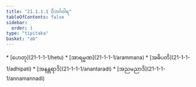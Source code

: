 ```yaml
---
title: "21.1.1.1 ဝိဘင်္ဂဝါရ"
tableOfContents: false
sidebar:
  order: 1
type: "tipitaka"
basket: "ab"
---
```



<DynamicBreadcrumb />



<TableOfContents>
* [ဟေတု](21-1-1-1/hetu)
* [အာရမ္မဏ](21-1-1-1/arammana)
* [အဓိပတိ](21-1-1-1/adhipati)
* [အနန္တရာဒိ](21-1-1-1/anantaradi)
* [အညမညာဒိ](21-1-1-1/annamannadi)
</TableOfContents>